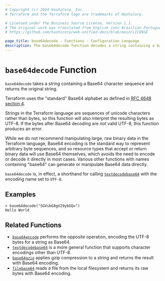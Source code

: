 ```yaml
---
# Copyright (c) 2024 HashiCorp, Inc.
# Terraform and the Terraform logo are trademarks of HashiCorp.

# Licensed under the Business Source License, Version 1.1.
# The original work was translated from English into Brazilian Portuguese.
# https://github.com/hashicorp/web-unified-docs/blob/main/LICENSE

page_title: base64decode - Functions - Configuration Language
description: The base64decode function decodes a string containing a base64 sequence.
---
```


# `base64decode` Function

`base64decode` takes a string containing a Base64 character sequence and
returns the original string.

Terraform uses the "standard" Base64 alphabet as defined in
[RFC 4648 section 4](https://tools.ietf.org/html/rfc4648#section-4).

Strings in the Terraform language are sequences of unicode characters rather
than bytes, so this function will also interpret the resulting bytes as
UTF-8. If the bytes after Base64 decoding are _not_ valid UTF-8, this function
produces an error.

While we do not recommend manipulating large, raw binary data in the Terraform
language, Base64 encoding is the standard way to represent arbitrary byte
sequences, and so resource types that accept or return binary data will use
Base64 themselves, which avoids the need to encode or decode it directly in
most cases. Various other functions with names containing "base64" can generate
or manipulate Base64 data directly.

`base64decode` is, in effect, a shorthand for calling
[`textdecodebase64`](/terraform/language/functions/textdecodebase64) with the encoding name set to
`UTF-8`.

## Examples

```
> base64decode("SGVsbG8gV29ybGQ=")
Hello World
```

## Related Functions

* [`base64encode`](/terraform/language/functions/base64encode) performs the opposite operation,
  encoding the UTF-8 bytes for a string as Base64.
* [`textdecodebase64`](/terraform/language/functions/textdecodebase64) is a more general function that
  supports character encodings other than UTF-8.
* [`base64gzip`](/terraform/language/functions/base64gzip) applies gzip compression to a string
  and returns the result with Base64 encoding.
* [`filebase64`](/terraform/language/functions/filebase64) reads a file from the local filesystem
  and returns its raw bytes with Base64 encoding.
